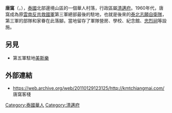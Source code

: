 {{Coord|19.748310|N|99.028245|E|display=title|}}
'''唐窩'''（{{lang-th|ถ้ำง้อบ}}，{{lang-en|Tham Ngob}}），[[泰國|泰國]]北部邊境山區的一個華人村落，行政區屬[[清邁府|清邁府]]{{link-th|查巴甘縣|อำเภอไชยปราการ}}{{link-en|喃蒲|Nong Bua, Chiang Mai}}。1960年代，唐窩成為原[[雲南反共救國軍|雲南反共救國軍]]第三軍總部最後的駐地，也就是後來的[[泰北志願自衛隊|泰北志願自衛隊]]，第三軍的部隊和家眷在此落腳。當地留存了軍隊營房、學校、紀念館、[[忠烈祠|忠烈祠]]等設施。

== 另見 ==
*第五軍駐地[[美斯樂|美斯樂]]

==外部連結==
*https://web.archive.org/web/20110129123125/http://kmtchiangmai.com/ 唐窩客棧

{{geo-stub}}
[[Category:泰國華人|Category:泰國華人]]
[[Category:清邁府|Category:清邁府]]